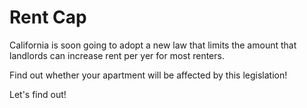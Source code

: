 
# Rent Cap

California is soon going to adopt a new law that limits the amount that landlords can increase rent per yer for most renters.

Find out whether your apartment will be affected by this legislation!

<Link to="/coverage">Let's find out!</Link>
